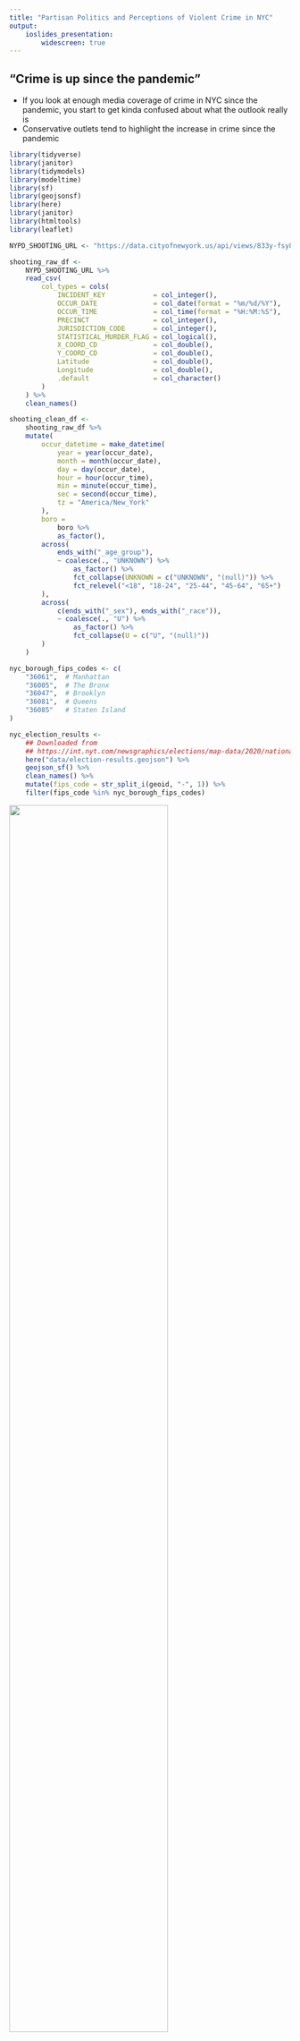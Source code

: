 ```yaml
---
title: "Partisan Politics and Perceptions of Violent Crime in NYC"
output: 
    ioslides_presentation:
        widescreen: true
---
```


## "Crime is up since the pandemic"

<div class="notes">
- If you look at enough media coverage of crime in NYC since the pandemic, you start to get kinda confused about
what the outlook really is
- Conservative outlets tend to highlight the increase in crime since the pandemic
</div>

```r
library(tidyverse)
library(janitor)
library(tidymodels)
library(modeltime)
library(sf)
library(geojsonsf)
library(here)
library(janitor)
library(htmltools)
library(leaflet)

NYPD_SHOOTING_URL <- "https://data.cityofnewyork.us/api/views/833y-fsy8/rows.csv?accessType=DOWNLOAD"
```

```r
shooting_raw_df <- 
    NYPD_SHOOTING_URL %>% 
    read_csv(
        col_types = cols(
            INCIDENT_KEY            = col_integer(),
            OCCUR_DATE              = col_date(format = "%m/%d/%Y"),
            OCCUR_TIME              = col_time(format = "%H:%M:%S"),
            PRECINCT                = col_integer(),
            JURISDICTION_CODE       = col_integer(),
            STATISTICAL_MURDER_FLAG = col_logical(),
            X_COORD_CD              = col_double(),
            Y_COORD_CD              = col_double(),
            Latitude                = col_double(),
            Longitude               = col_double(),
            .default                = col_character()
        )
    ) %>% 
    clean_names()
```

```r
shooting_clean_df <- 
    shooting_raw_df %>% 
    mutate(
        occur_datetime = make_datetime(
            year = year(occur_date),
            month = month(occur_date),
            day = day(occur_date),
            hour = hour(occur_time),
            min = minute(occur_time),
            sec = second(occur_time),
            tz = "America/New_York"
        ),
        boro = 
            boro %>% 
            as_factor(),
        across(
            ends_with("_age_group"),
            ~ coalesce(., "UNKNOWN") %>% 
                as_factor() %>% 
                fct_collapse(UNKNOWN = c("UNKNOWN", "(null)")) %>% 
                fct_relevel("<18", "18-24", "25-44", "45-64", "65+")
        ),
        across(
            c(ends_with("_sex"), ends_with("_race")),
            ~ coalesce(., "U") %>%
                as_factor() %>% 
                fct_collapse(U = c("U", "(null)"))
        )
    )
```

```r
nyc_borough_fips_codes <- c(
    "36061",  # Manhattan
    "36005",  # The Bronx
    "36047",  # Brooklyn
    "36081",  # Queens
    "36085"   # Staten Island
)

nyc_election_results <- 
    ## Downloaded from 
    ## https://int.nyt.com/newsgraphics/elections/map-data/2020/national/precincts-with-results.geojson.gz
    here("data/election-results.geojson") %>% 
    geojson_sf() %>% 
    clean_names() %>% 
    mutate(fips_code = str_split_i(geoid, "-", 1)) %>% 
    filter(fips_code %in% nyc_borough_fips_codes)
```


![](./presentation_files/fox-news-article.png){width=75%}
![](./presentation_files/nypost-article.png){width=75%}
![](./presentation_files/fox-news-article-2.png){width=75%}

## "Crime is down in NYC"

<div class="notes">
- Liberal outlets have recently said that crime is down
- There are differing incentives
    - NY and NYC politics are dominated by Democrats/liberals, they want to make their policy-making look good
    - Republicans/conservatives want to make the situation look bad to attack Democratic policy-making
</div>

![](./presentation_files/abc-article.png){width=75%}
![](./presentation_files/nbc-article.png){width=75%}
![](./presentation_files/nyt-article.png){width=75%}
    
# What does the data say?

<div class="notes">
- I wanted to know what do the data say
    - Was there a big spike in crime post-pandemic?
    - What are crime rates like compared with pre-pandemic levels?
</div>

## Rates of shootings during the pandemic years

...but quickly fell to pre-pandemic levels.

<div class="notes">
Is that the end of the story? Crime went up during the pandemic, but now it's down and everything is great?

Not quite...
</div>

```r
shootings_monthly_df <- 
    shooting_clean_df %>% 
    mutate(occur_month = floor_date(occur_datetime, unit = "month")) %>% 
    group_by(occur_month) %>% 
    summarize(num_incidents = n())

stl_model_spec <- 
    seasonal_reg(mode = "regression", seasonal_period_1 = "1 year") %>% 
    set_engine("stlm_arima")

stl_model_fit <- 
    stl_model_spec %>% 
    fit(num_incidents ~ occur_month, data = shootings_monthly_df)


shootings_monthly_df %>% 
    mutate(trend = stl_model_fit$fit$models$model_1$stl[,"Trend"] %>% as.numeric()) %>% 
    pivot_longer(cols = c(num_incidents, trend), names_to = "variable", values_to = "value") %>% 
    ggplot(aes(x = occur_month)) +
    geom_line(aes(y = value, color = variable)) +
    geom_hline(yintercept = 0, color = "white", linewidth = 1.5) +
    scale_x_datetime(breaks = breaks_width(width = "2 year"), labels = label_date(format = "%Y")) +
    scale_color_manual(
        name = NULL, 
        values = c("num_incidents" = "black", "trend" = "red"),
        labels = c("num_incidents" = "Observed", "trend" = "Seasonally Adj."),
    ) +
    labs(
        title = "Monthly Shooting Incidents in NYC",
        subtitle = "Shootings near 15-year low following a sharp rise during COVID"
    ) +
    xlab(NULL) +
    ylab("No. of Incidents") +
    theme(legend.position = "bottom")

```


## Crime is a local phenomenon

<div class="notes">
If we take a look at where shootings spiked the most during the pandemic, we can see that it's actually concentrated
in a few areas, and there were even areas where shootings went down.
</div>

```r
sf_use_s2(FALSE)

shooting_sf <- 
    shooting_clean_df %>% 
    mutate(location_geo = map2(longitude, latitude, ~ st_point(x = c(.x, .y)))) %>% 
    st_as_sf() %>% 
    st_set_crs(4326)

shooting_precinct <- 
    nyc_election_results %>%
    st_join(
        shooting_sf,
        join = st_intersects
    ) %>% 
    as_tibble() %>% 
    select(incident_key, geoid, occur_datetime)
make_shooting_label <- function(diff) {
    str_glue("<br>Change in Shootings per Year: {round(diff, 2)}</br>")
}

shootings_2016_2019_by_precinct <- 
    shooting_precinct %>% 
    filter(year(occur_datetime) %in% 2016:2019) %>% 
    group_by(geoid) %>% 
    summarize(n_incidents_2016_2019 = sum(!is.na(incident_key)))
    
shootings_2020_2021_by_precinct <- 
    shooting_precinct %>% 
    filter(year(occur_datetime) %in% 2020:2021) %>% 
    group_by(geoid) %>% 
    summarize(n_incidents_2020_2021 = sum(!is.na(incident_key)))

shootings_diff_by_precinct <- 
    nyc_election_results %>% 
    as_tibble() %>% 
    left_join(shootings_2016_2019_by_precinct, by = "geoid") %>% 
    left_join(shootings_2020_2021_by_precinct, by = "geoid") %>% 
    mutate(
        across(starts_with("n_incidents"), ~ coalesce(., 0)),
        diff = n_incidents_2020_2021 / 2 - n_incidents_2016_2019 / 4
    ) 

neighborhoods <- 
    # Downloaded from https://data.cityofnewyork.us/City-Government/Neighborhood-Names-GIS/99bc-9p23
    here("data/neighborhood-boundaries.geojson") %>% 
    geojson_sf() %>% 
    clean_names()

shooting_diff_by_neighborhood <- 
    neighborhoods %>% 
    st_join(shootings_diff_by_precinct %>% st_as_sf(), join = st_intersects) %>% 
    as_tibble() %>% 
    select(-votes_per_sqkm) %>% 
    group_by(ntacode, ntaname, geometry) %>% 
    summarize(
        across(c(starts_with("n_incidents"), starts_with("votes_")), sum)
    ) %>% 
    ungroup() %>% 
    mutate(
        diff = n_incidents_2020_2021 / 2 - n_incidents_2016_2019 / 4,
        pct_dem_lead = 100 * (votes_dem - votes_rep) / votes_total
    )

domain <- c(min(shooting_diff_by_neighborhood$diff), max(shooting_diff_by_neighborhood$diff))
lower_palette <- colorRampPalette(c("blue", "#eeeeff"), space = "Lab")(abs(domain[1]))
upper_palette <- colorRampPalette(c("#ffefef", "orange"), space = "Lab")(domain[2])
shooting_palette <- c(lower_palette, upper_palette)

make_neighborhood_label <- function(votes_dem, votes_rep, pct_dem_lead, name) {
    margin <- 
        if_else(
            pct_dem_lead >= 0, 
            str_glue("D+{round(pct_dem_lead, 1)}%"), 
            str_glue("R+{round(-pct_dem_lead, 1)}%")
        )
    style <- if_else(
        pct_dem_lead >= 0,
        "color:blue;",
        "color:red;"
    )
    str_glue("<h3>{name}</h3><p>Votes for Biden: {votes_dem}</p><p>Votes for Trump: {votes_rep}</p><p><b>Margin: <span style={style}>{margin}<span></b></p>")
}

shooting_diff_by_neighborhood %>% 
    st_as_sf() %>% 
    leaflet() %>% 
    addTiles() %>% 
    addPolygons(    
        weight = 1,
        color = "black",
        fillColor = ~get('colorBin')(shooting_palette, domain)(diff), 
        fillOpacity = 0.5,
        label = ~map(make_neighborhood_label(votes_dem, votes_rep, pct_dem_lead, ntaname), HTML)
    ) %>% 
    addLegend(position = "bottomright", pal = colorBin(shooting_palette, domain), values = domain)
```

## Crime is an *extremely* local phenomenon

<div class="notes">
In fact if you look at voting precincts (the smallest administrative boundaries I could find),
you can see that the shootings in some cases spiked in only very specific blocks of the city.

This means that not everyone experienced the same spike in shootings in their local area, and likely, not everyone is going
to agree on how much violent crime they perceive to have occurred.
</div>

```r
precinct_shooting_map_data <- 
    shootings_diff_by_precinct %>% 
    left_join(nyc_election_results %>% select(geoid, geometry), by = "geoid") %>% 
    mutate(diff = coalesce(diff, 0)) 

domain <- c(min(precinct_shooting_map_data$diff), max(precinct_shooting_map_data$diff))
lower_palette <- colorRampPalette(c("blue", "#eeeeff"), space = "Lab")(abs(domain[1]))
upper_palette <- colorRampPalette(c("#ffefef", "orange"), space = "Lab")(domain[2])
shooting_palette <- c(lower_palette, upper_palette)

precinct_shooting_map_data %>% 
    st_as_sf() %>% 
    leaflet(options = leafletOptions(minZoom = 10)) %>% 
    addTiles() %>% 
    addPolygons(
        weight = 1, 
        color = ~get('colorBin')(shooting_palette, domain)(diff), 
        fillOpacity = 0.5,
        label = ~map(make_shooting_label(diff), HTML)
    ) %>% 
    addLegend(position = "bottomright", pal = colorBin(shooting_palette, domain), values = domain)
```

# What do voters think?

<div class="notes">
To tie it back to what originally got me thinking about this post-pandemic shooting spike, do these differences
in how shootings are distributed translate to voting tendencies?

Maybe someone living in an area where shootings spiked more tended to be more receptive to messaging that paints
a bleaker picture of their city.

I decided to cross reference this data with precinct-level voting results from the 2020 presidential election 
published by the New York Times to see if there were any patterns. This isn't the best proxy for political views by
any means, but crime is a strong enough theme in national politics that I would think the presidential election would
be a useful barometer for voter preferences on crime.
</div>

## Were shooting rates correlated with voter preferences?

Different geographical grains tell different stories...

<div class="notes">
Turns out that the data doesn't really give us a clear picture. 

If you break things out by neighborhood, it looks like people who live in areas where shootings spiked
more aggressively were more likely to vote for the Democrat candidate for President in 2020.

</div>

```r
neighborhood_linear_model <- 
    linear_reg() %>% 
    fit(diff ~ pct_dem_lead, data = shooting_diff_by_neighborhood)

shooting_diff_by_neighborhood %>% 
    mutate(model_pred = predict(neighborhood_linear_model, new_data = shooting_diff_by_neighborhood)$.pred) %>% 
    ggplot(aes(pct_dem_lead)) +
    geom_hex(aes(y = diff)) +
    geom_hline(yintercept = 0, size = 1, color = "white") +
    geom_vline(xintercept = 0, size = 1, color = "white") +
    geom_line(aes(y = model_pred), color = "red", size = 0.5) +
    scale_fill_viridis_c(name = "# neighborhoods") +
    labs(
        title = "Change in Shootings/Yr from 2016-19 to 2020-21 vs. Dem. Margin by Neighborhood",
        subtitle = "Increased Dem Support Correlated with Increased Shootings",
        x = "Dem. Margin",
        y = "Shootings/Yr"
    ) +
    theme(
        legend.position = "bottom", 
        legend.key.height = unit(2, "mm"), 
        legend.key.width = unit(2, "cm"),
        legend.title.position = "bottom"
    )
```

## Were shooting rates correlated with voter preferences?

Different geographical grains tell different stories...

<div class="notes">
If you look by precinct, there is basically no effect.

There could be a bunch of reasons for this
- Race/class as a confounding variable
- Maybe crime wasn't so important to New Yorkers in the election
- Maybe non-violent crime is a factor, we don't account for that here
</div>

```r

linear_model <- 
    linear_reg() %>% 
    fit(diff ~ pct_dem_lead, data = shootings_diff_by_precinct)

shootings_diff_by_precinct %>% 
    mutate(model_pred = predict(linear_model, new_data = shootings_diff_by_precinct)$.pred) %>% 
    ggplot(aes(pct_dem_lead)) +
    geom_hex(aes(y = diff)) +
    geom_hline(yintercept = 0, size = 1, color = "white") +
    geom_vline(xintercept = 0, size = 1, color = "white") +
    geom_line(aes(y = model_pred), color = "red", size = 0.5) +
    scale_fill_viridis_c(name = "# precincts") +
    labs(
        title = "Change in Shootings/Yr from 2016-19 to 2020-21 vs. Dem. Margin by Precinct",
        subtitle = "Virtually no correlation exists",
        x = "Dem. Margin",
        y = "Shootings/Yr"
    ) +
    theme(
        legend.position = "bottom", 
        legend.key.height = unit(2, "mm"), 
        legend.key.width = unit(2, "cm"),
        legend.title.position = "bottom"
    )
```


## In conclusion...

> - Shooting rates did spike during the pandemic in NYC and returned to pre-pandemic levels on aggregate
> - Shooting rate changes during the pandemic varied wildly within NYC, even from block to block
> - Difficult to say if or how violent crime rates influenced voter preferences in 2020

<div class="notes">
Overall, my takeaway from this analysis is that the national conversation around crime, particularly in cities, has a
tendency to obscure a lot of the details on what is driving crime and what options exist to reduce it. I think it's worth
keeping that in mind next time we see or hear sweeping claims about "crime levels"
</div>

# Thanks!

